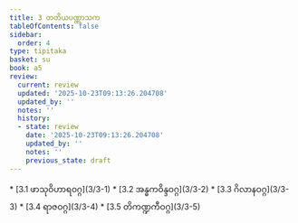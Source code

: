 ```yaml
---
title: 3 တတိယပဏ္ဏာသက
tableOfContents: false
sidebar:
  order: 4
type: tipitaka
basket: su
book: a5
review:
  current: review
  updated: '2025-10-23T09:13:26.204708'
  updated_by: ''
  notes: ''
  history:
  - state: review
    date: '2025-10-23T09:13:26.204708'
    updated_by: ''
    notes: ''
    previous_state: draft
---
```



<ReviewStatus review={frontmatter.review} showDetails={true} />

<HypothesisAnnotation frontmatter={frontmatter} />

<DynamicBreadcrumb />



<TableOfContents book="a5" section="3">
* [3.1 ဖာသုဝိဟာရဝဂ္ဂ](3/3-1)
* [3.2 အန္ဓကဝိန္ဒဝဂ္ဂ](3/3-2)
* [3.3 ဂိလာနဝဂ္ဂ](3/3-3)
* [3.4 ရာဇဝဂ္ဂ](3/3-4)
* [3.5 တိကဏ္ဍကီဝဂ္ဂ](3/3-5)
</TableOfContents>